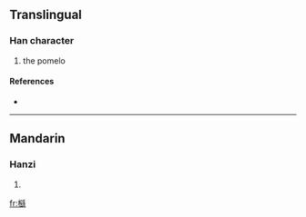 ==Translingual==

===Han character===
{{Han char|rn=75|rad=木|as=17|sn=21|four=|canj=木月山火 (DBUF)}}

# the pomelo

====References====
* {{Han ref|kx=0562.230|dkj=15893|dj=0951.050|hdz=21321.120|uh=6AFE|ud=27390}}

----

==Mandarin==

===Hanzi===
{{cmn-hanzi|pin=[[yóu]] ([[you2]])|wg=yu<sup>2</sup>}}

# {{defn|Mandarin}}

[[fr:櫾]]